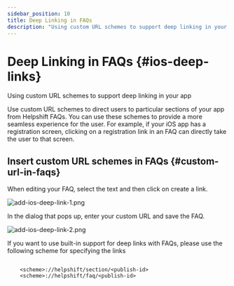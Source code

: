 ```yaml
---
sidebar_position: 10
title: Deep Linking in FAQs
description: "Using custom URL schemes to support deep linking in your app"
---
```




# Deep Linking in FAQs {#ios-deep-links}

<Intro>

Using custom URL schemes to support deep linking in your app


</Intro>


Use custom URL schemes to direct users to particular sections of your app from Helpshift FAQs. You can use these schemes to provide a more seamless experience for the user. For example, if your iOS app has a registration screen, clicking on a registration link in an FAQ can directly take the user to that screen.

## Insert custom URL schemes in FAQs {#custom-url-in-faqs}

When editing your FAQ, select the text and then click on create a link.

<Image src="/static/books/misc/add-ios-deep-link-1.png"  width="half" alt="add-ios-deep-link-1.png" /> 


In the dialog that pops up, enter your custom URL and save the FAQ.

<Image src="/static/books/misc/add-ios-deep-link-2.png"  width="half" alt="add-ios-deep-link-2.png" /> 

If you want to use built-in support for deep links with FAQs, please use the following scheme for specifying the links


```

    <scheme>://helpshift/section/<publish-id>
    <scheme>://helpshift/faq/<publish-id>

```

